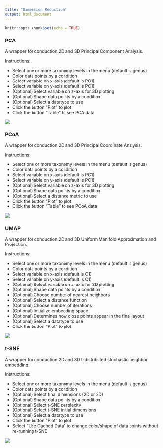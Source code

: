 ```yaml
---
title: "Dimension Reduction"
output: html_document
---
```


```r
knitr::opts_chunk$set(echo = TRUE)
```

### PCA

A wrapper for conduction 2D and 3D Principal Component Analysis.

Instructions:

* Select one or more taxonomy levels in the menu (default is genus)
* Color data points by a condition
* Select variable on x-axis (default is PC1)
* Select variable on y-axis (default is PC1)
* (Optional) Select variable on z-axis for 3D plotting
* (Optional) Shape data points by a condition
* (Optional) Select a datatype to use
* Click the button "Plot" to plot
* Click the button "Table" to see PCA data

![](https://github.com/wejlab/animalcules-docs/blob/master/images/fig_044.png?raw=true)

### PCoA

A wrapper for conduction 2D and 3D Principal Coordinate Analysis.

Instructions:

* Select one or more taxonomy levels in the menu (default is genus)
* Color data points by a condition
* Select variable on x-axis (default is PC1)
* Select variable on y-axis (default is PC1)
* (Optional) Select variable on z-axis for 3D plotting
* (Optional) Shape data points by a condition
* (Optional) Select a distance metric to use
* Click the button "Plot" to plot
* Click the button "Table" to see PCoA data

![](https://github.com/wejlab/animalcules-docs/blob/master/images/fig_045.png?raw=true)

### UMAP

A wrapper for conduction 2D and 3D Uniform Manifold Approximation and Projection.

Instructions:

* Select one or more taxonomy levels in the menu (default is genus)
* Color data points by a condition
* Select variable on x-axis (default is C1)
* Select variable on y-axis (default is C1)
* (Optional) Select variable on z-axis for 3D plotting
* (Optional) Shape data points by a condition
* (Optional) Choose number of nearest neighbors
* (Optional) Select a distance function
* (Optional) Choose number of iterations
* (Optional) Initialize embedding space
* (Optional) Determines how close points appear in the final layout
* (Optional) Select a datatype to use
* Click the button "Plot" to plot

![](https://github.com/wejlab/animalcules-docs/blob/master/images/fig_044.png?raw=true)

### t-SNE

A wrapper for conduction 2D and 3D t-distributed stochastic neighbor embedding.

Instructions:

* Select one or more taxonomy levels in the menu (default is genus)
* Color data points by a condition
* (Optional) Select final dimensions (2D or 3D)
* (Optional) Shape data points by a condition
* (Optional) Select t-SNE perplexity
* (Optional) Select t-SNE initial dimensions
* (Optional) Select a datatype to use
* Click the button "Plot" to plot
* Select "Use Cached Data" to change color/shape of data points without re-running t-SNE

![](https://github.com/wejlab/animalcules-docs/blob/master/images/fig_046.png?raw=true)
